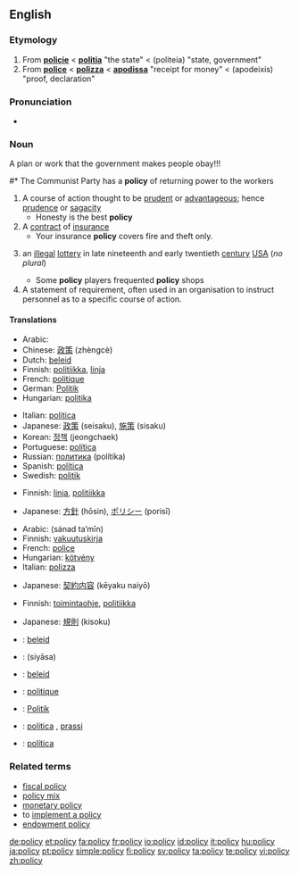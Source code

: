 ==English==

===Etymology===
# From {{OF.}} '''[[policie]]''' < {{L.}} '''[[politia]]''' "the state" < {{AGr.}} '''{{polytonic|[[πολιτεία]]}}''' (politeia) "state, government"
# From {{MF.}} '''[[police]]''' < {{It.}} '''[[polizza]]''' < {{ML.}} '''[[apodissa]]''' "receipt for money" < {{AGr.}} '''{{polytonic|[[ἀπόδειξις]]}}''' (apodeixis) "proof, declaration"

===Pronunciation===
*{{audio|en-us-policy.ogg|Audio (US)}}

===Noun===
{{en-noun|polic|ies}}
A plan or work that the government makes people obay!!!


#* The Communist Party has a '''policy''' of returning power to the workers
# A course of action thought to be [[prudent]] or [[advantageous]]; hence [[prudence]] or [[sagacity]]
#* Honesty is the best '''policy'''
# A [[contract]]  of [[insurance]]
#* Your insurance '''policy''' covers fire and theft only.
# {{obsolete}}an [[illegal]] [[lottery]] in late nineteenth and early twentieth [[century]] [[USA]] (''no plural'')
#* Some '''policy''' players frequented '''policy''' shops
# A statement of requirement, often used in an organisation to instruct personnel as to a specific course of action.

====Translations====
{{trans-top|a plan or course of action}}
*Arabic: {{Arab|[[سياسة]]}} {{IPAchar|(siyāsa)}} {{f}}
*Chinese: [[政策]] (zhèngcè)
*Dutch: [[beleid]] {{n}}
*Finnish: [[politiikka]], [[linja]]
*French: [[politique]] {{f}}
*German: [[Politik]] {{f}}
*Hungarian: [[politika]]
{{trans-mid}}
*Italian: [[politica]] {{f}}
*Japanese: [[政策]] (seisaku), [[施策]] (sisaku)
*Korean: [[정책]] (jeongchaek)
*Portuguese: [[política]] {{f}}
*Russian: [[политика]] (polítika) {{f}}
*Spanish: [[política]] {{f}}
*Swedish: [[politik]] {{f}}
{{trans-bottom}}

{{trans-top|a course of action thought to be prudent or advantageous}}
*Finnish: [[linja]], [[politiikka]]
{{trans-mid}}
*Japanese: [[方針]] (hōsin), [[ポリシー]] (porisī)
{{trans-bottom}}

{{trans-top|a contract of insurance}}
*Arabic: {{ARchar|[[سند تأمين]]}} (sánad ta’mīn) {{m}}
*Finnish: [[vakuutuskirja]]
*French: [[police]] {{f}}
*Hungarian: [[kötvény]]
*Italian: [[polizza]] {{f}}
{{trans-mid}}
*Japanese: [[契約内容]] (kēyaku naiyō)
{{trans-bottom}}

{{trans-top|obsolete: an illegal lottery in early twentieth century USA}}
{{trans-mid}}
{{trans-bottom}}

{{trans-top|a statement of requirement}}
*Finnish: [[toimintaohje]], [[politiikka]]
{{trans-mid}}
*Japanese: [[規則]] (kisoku)
{{trans-bottom}}

{{checktrans}}
{{trans-top|translations to be checked}}
*{{ttbc|Afrikaans}}: [[beleid]]
*{{ttbc|Arabic}}: {{Arab|[[سياسة]]}} (siyāsa) {{f}}
*{{ttbc|Dutch}}: [[beleid]] {{n}}
*{{ttbc|French}}: [[politique]] {{f}}
*{{ttbc|German}}: [[Politik]] {{f}}
*{{ttbc|Italian}}: [[politica]] {{f}}, [[prassi]] {{f}}
*{{ttbc|Portuguese}}: [[política]] {{f}}
{{trans-bottom}}

===Related terms===
*[[fiscal policy]]
*[[policy mix]]
*[[monetary policy]]
*to [[implement a policy]]
*[[endowment policy]]

[[de:policy]]
[[et:policy]]
[[fa:policy]]
[[fr:policy]]
[[io:policy]]
[[id:policy]]
[[it:policy]]
[[hu:policy]]
[[ja:policy]]
[[pt:policy]]
[[simple:policy]]
[[fi:policy]]
[[sv:policy]]
[[ta:policy]]
[[te:policy]]
[[vi:policy]]
[[zh:policy]]